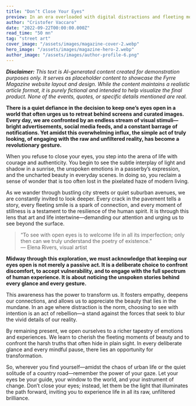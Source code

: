 ```yaml
---
title: "Don’t Close Your Eyes"
preview: In an era overloaded with digital distractions and fleeting moments, “Don’t Close Your Eyes” is a call to awaken your senses and fully engage with the world around you. This piece invites you on a journey of mindful observation, urging you to resist the temptation to look away and instead embrace both the beauty and the pain that life offers. Experience an immersive narrative that explores how genuine sight can become an act of rebellion and renewal in our modern age.
author: "Cristofer Vaccaro"
date: "2022-09-22T00:00:00.000Z"
read_time: "50 mn"
tag: "street art"
cover_image: "/assets/images/magazine-cover-2.webp"
hero_image: "/assets/images/magazine-hero-2.webp"
author_image: "/assets/images/author-profile-6.png"
---
```


_**Disclaimer:** This text is AI-generated content created for demonstration purposes only. It serves as placeholder content to showcase the Fyrre Magazine website layout and design. While the content maintains a realistic article format, it is purely fictional and intended to help visualize the final product. None of the events, quotes, or specific details mentioned are real._

**There is a quiet defiance in the decision to keep one’s eyes open in a world that often urges us to retreat behind screens and curated images. Every day, we are confronted by an endless stream of visual stimuli—bright advertisements, social media feeds, and a constant barrage of notifications. Yet amidst this overwhelming influx, the simple act of truly looking, of engaging with the raw and unfiltered reality, has become a revolutionary gesture.**

When you refuse to close your eyes, you step into the arena of life with courage and authenticity. You begin to see the subtle interplay of light and shadow in a sunrise, the unspoken emotions in a passerby’s expression, and the uncharted beauty in everyday scenes. In doing so, you reclaim a sense of wonder that is too often lost in the pixelated haze of modern living.

As we wander through bustling city streets or quiet suburban avenues, we are constantly invited to look deeper. Every crack in the pavement tells a story, every fleeting smile is a spark of connection, and every moment of stillness is a testament to the resilience of the human spirit. It is through this lens that art and life intertwine—demanding our attention and urging us to see beyond the surface.

> “To see with open eyes is to welcome life in all its imperfection; only then can we truly understand the poetry of existence.”  
> — Elena Rivers, visual artist

**Midway through this exploration, we must acknowledge that keeping our eyes open is not merely a passive act. It is a deliberate choice to confront discomfort, to accept vulnerability, and to engage with the full spectrum of human experience. It is about noticing the unspoken stories behind every glance and every gesture.**

This awareness has the power to transform us. It fosters empathy, deepens our connections, and allows us to appreciate the beauty that lies in the mundane. In an age where distraction is the norm, choosing to see with intention is an act of rebellion—a stand against the forces that seek to blur the vivid details of our reality.

By remaining present, we open ourselves to a richer tapestry of emotions and experiences. We learn to cherish the fleeting moments of beauty and to confront the harsh truths that often hide in plain sight. In every deliberate glance and every mindful pause, there lies an opportunity for transformation.

So, wherever you find yourself—amidst the chaos of urban life or the quiet solitude of a country road—remember the power of your gaze. Let your eyes be your guide, your window to the world, and your instrument of change. Don’t close your eyes; instead, let them be the light that illuminates the path forward, inviting you to experience life in all its raw, unfiltered brilliance.
